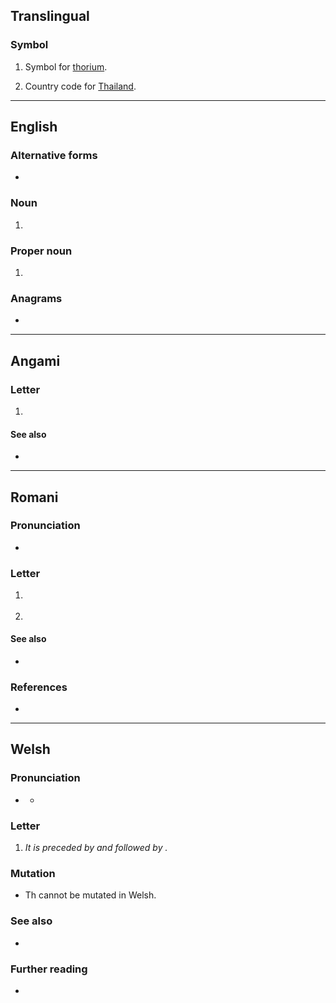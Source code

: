 {{also|'th|-th|.th|TH|Th.|th|th'|th-|Appendix:Variations of "th"}}

==Translingual==

===Symbol===
{{mul-symbol}}

# {{lb|mul|element symbol}} Symbol for [[thorium]].
# Country code for [[Thailand]].

{{C|mul|Actinide series chemical elements}}

----

==English==

===Alternative forms===
* {{l|en|Th.}}

===Noun===
{{en-noun|?}}

# {{abbreviation of|en|Thursday}}

===Proper noun===
{{en-proper noun}}

# {{abbreviation of|en|Thessalonians}}

===Anagrams===
* {{anagrams|en|a=ht|HT|h/t|ht}}

----

==Angami==

===Letter===
{{head-lite|njm|letters|langname=Angami}}

# {{Latn-def-lite|njm|langname=Angami|letter|23}}

====See also====
* {{list:Latin script letters/njm}}

----

==Romani==

===Pronunciation===
* {{IPA|rom|/tʰ/}}

===Letter===
{{head|rom|letter|upper case||lower case|th}}

# {{lb|rom|International Standard}} {{Latn-def|rom|letter|27}}
# {{lb|rom|Pan-Vlax}} {{Latn-def|rom|letter|28}}

====See also====
* {{list:Latin script letters/rom}}

===References===
* {{R:NERG|Th, th|page=15}}

----

==Welsh==

===Pronunciation===
* {{a|standard}} {{IPA|cy|/ɛθ/}}
** {{a|informal}} {{IPA|cy|/θ/}}

===Letter===
{{cy-letter|upper=Th|lower=th}}

# {{Latn-def|cy|letter|26|èth}} ''It is preceded by {{l|cy|T}} and followed by {{l|cy|U}}.''

===Mutation===
* Th cannot be mutated in Welsh.

===See also===
* {{list:Latin script letters/cy}}

===Further reading===
* {{R:cy:GPC}}
